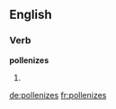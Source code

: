 ==English==

===Verb===
'''pollenizes'''

# {{third-person singular of|[[pollenize]]}}

[[de:pollenizes]]
[[fr:pollenizes]]